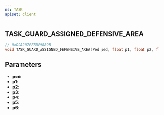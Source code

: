 ```yaml
---
ns: TASK
apiset: client
---
```

## TASK_GUARD_ASSIGNED_DEFENSIVE_AREA

```c
// 0xD2A207EEBDF9889B
void TASK_GUARD_ASSIGNED_DEFENSIVE_AREA(Ped ped, float p1, float p2, float p3, float p4, float p5, Any p6);
```


## Parameters
* **ped**:
* **p1**:
* **p2**:
* **p3**:
* **p4**:
* **p5**:
* **p6**: